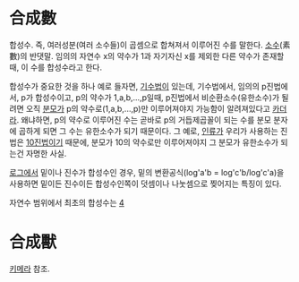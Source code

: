 = 合成數 =

합성수. 즉, 여러성분(여러 소수들)이 곱셈으로 합쳐져서 이루어진 수를 말한다. [[소수]](素數)의 반댓말. 임의의 자연수 x의 약수가 1과 자기자신 x를 제외한 다른 약수가 존재할때, 이 수를 합성수라고 한다.

합성수가 중요한 것을 하나 예로 들자면, [[기수법]]이 있는데, 기수법에서, 임의의 p진법에서, p가 합성수이고, p의 약수가 1,a,b,...,p일때, p진법에서 비순환소수(유한소수)가 될려면 오직 [[분모]]가 p의 약수로(1,a,b,...,p)만 이루어져야지 가능함이 알려져있다고 [[카더라]]. 왜냐하면, p의 약수로 이루어진 수는 곧바로 p의 거듭제곱꼴이 되는 수를 분모 분자에 곱하게 되면 그 수는 유한소수가 되기 때문이다. 그 예로, [[인류]]가 우리가 사용하는 진법은 [[10진법]]이기 때문에, 분모가 10의 약수로만 이루어져야지 그 분모가 유한소수가 되는건 자명한 사실.

[[로그]]에서 밑이나 진수가 합성수인 경우, 밑의 변환공식(log'a'b = log'c'b/log'c'a)을 사용하면 밑이든 진수이든 합성수인쪽이 덧셈이나 나눗셈으로 찢어지는 특징이 있다.

자연수 범위에서 최초의 합성수는 [[4]]

= 合成獸 =

[[키메라]] 참조.
